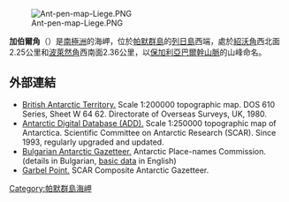 [[Image:Ant-pen-map-Liege.PNG|thumb]]

{{coord|64|03|58|S|62|04|17|W|display=title}}

'''加伯爾角'''（{{lang-en|Garbel Point}}）是[[南極洲|南極洲]]的海岬，位於[[帕默群島|帕默群島]]的[[列日島|列日島]]西端，處於[[紹沃角|紹沃角]]西北面2.25公里和[[波萊然角|波萊然角]]西南面2.36公里，以[[保加利亞|保加利亞]][[巴爾幹山脈|巴爾幹山脈]]的山峰命名。

==外部連結==
* [http://data.aad.gov.au/aadc/mapcat/display_map.cfm?map_id=3217 British Antarctic Territory.]{{Wayback|url=http://data.aad.gov.au/aadc/mapcat/display_map.cfm?map_id=3217 |date=20131110123643 }}  Scale 1:200000 topographic map.  DOS 610 Series, Sheet W 64 62.  Directorate of Overseas Surveys, UK, 1980.
* [http://www.add.scar.org Antarctic Digital Database (ADD).]{{Wayback|url=http://www.add.scar.org/ |date=20170305000653 }} Scale 1:250000 topographic map of Antarctica. Scientific Committee on Antarctic Research (SCAR). Since 1993, regularly upgraded and updated.
* [http://apcbg.org/gazet-bg.doc Bulgarian Antarctic Gazetteer.]{{Wayback|url=http://apcbg.org/gazet-bg.doc |date=20131012104624 }} Antarctic Place-names Commission. (details in Bulgarian, [http://apcbg.org/gazet.htm basic data]{{Wayback|url=http://apcbg.org/gazet.htm |date=20160304071225 }} in English)
* [https://data.aad.gov.au/aadc/gaz/scar/display_name.cfm?gaz_id=137738 Garbel Point.] SCAR Composite Antarctic Gazetteer.

{{DEFAULTSORT:Garbel Point}}
[[Category:帕默群島海岬|Category:帕默群島海岬]]


{{PalmerArchipelago-geo-stub}}